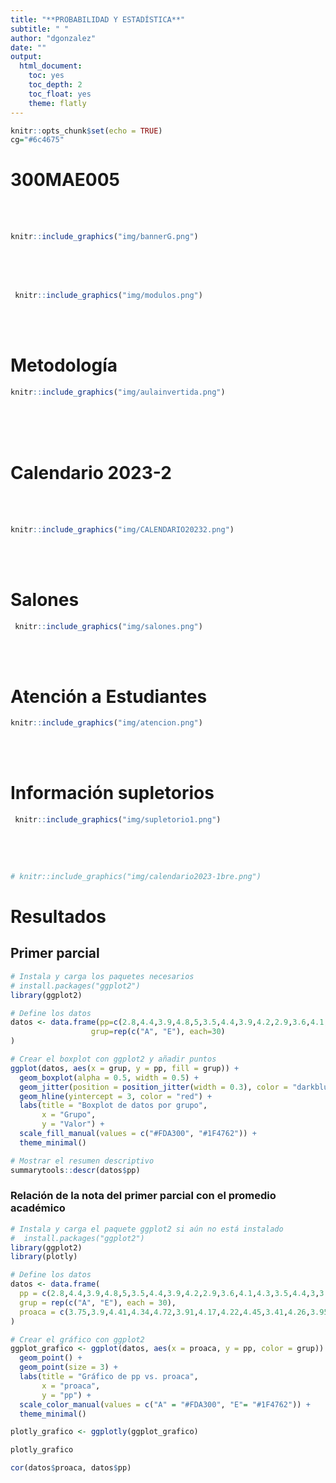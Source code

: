 ```yaml
---
title: "**PROBABILIDAD Y ESTADÍSTICA**"
subtitle: " "
author: "dgonzalez"
date: ""
output:
  html_document:
    toc: yes
    toc_depth: 2
    toc_float: yes
    theme: flatly
---
```



```r
knitr::opts_chunk$set(echo = TRUE)
cg="#6c4675"

```

# **300MAE005**

<br/><br/>



```r
knitr::include_graphics("img/bannerG.png")
```


<br/><br/><br/>


```r
 knitr::include_graphics("img/modulos.png")
```
<br/><br/>

# **Metodología**
 
```r
knitr::include_graphics("img/aulainvertida.png")
```
<br/><br/><br/>


# **Calendario 2023-2**

<br/><br/>


```r
knitr::include_graphics("img/CALENDARIO20232.png")
```

<br/><br/>



# **Salones**


<!-- |Curso     | **Grupo** | Horario       | **LUNES**  | $\hspace{1cm}$ | **MIERCOLES** | $\hspace{1cm}$ | **VIERNES** | -->
<!-- |:---------|:----------|:--------------|:-----------|:-------|:--------------|:-------|:------------| -->
<!-- |300MAE005 |  **A**    | 9:00 A 11:00  | **LG 4.6** |        | **LG-1.8**    |        | **PL-3.4**  | -->
<!-- |          |           |               |            |        |               |        |             | -->
<!-- |300MAE005 |  **E**    | 14:00 A 16:00 | **PL-3.3** |        | **LG-4.4**    |        | **LG-4.6**  | -->
<!-- |          |           |               |            |        |               |        |             | -->


```r
 knitr::include_graphics("img/salones.png")
```

<br/><br/>

# **Atención a Estudiantes**


```r
knitr::include_graphics("img/atencion.png")
```

<br/><br/>

# **Información supletorios**



```r
 knitr::include_graphics("img/supletorio1.png")
```

<br/><br/>


```r

```




```r
# knitr::include_graphics("img/calendario2023-1bre.png")
```

# Resultados 

## Primer parcial



```r
# Instala y carga los paquetes necesarios
# install.packages("ggplot2")
library(ggplot2)

# Define los datos
datos <- data.frame(pp=c(2.8,4.4,3.9,4.8,5,3.5,4.4,3.9,4.2,2.9,3.6,4.1,4.3,3.5,4.4,3,3.9,4.5,3.8,4.7,4.2,4.6,3.5,2.7,4.9,4,4,5,4.7,3,3.9,4.1,4.5,4.6,3.9,3.7,4.7,3.9,4.2,4.6,3.5,4,4.8,3,4.8,4.6,3.9,4.9,4.7,4.4,4.1,4.8,4.6,4,4.1,4,3.5,3.5,3.9,4.2),
                  grup=rep(c("A", "E"), each=30)
)

# Crear el boxplot con ggplot2 y añadir puntos
ggplot(datos, aes(x = grup, y = pp, fill = grup)) +
  geom_boxplot(alpha = 0.5, width = 0.5) +
  geom_jitter(position = position_jitter(width = 0.3), color = "darkblue", alpha = 0.5) +
  geom_hline(yintercept = 3, color = "red") +
  labs(title = "Boxplot de datos por grupo",
       x = "Grupo",
       y = "Valor") +
  scale_fill_manual(values = c("#FDA300", "#1F4762")) +
  theme_minimal()

```


```r
# Mostrar el resumen descriptivo
summarytools::descr(datos$pp)

```

### Relación de la nota del primer parcial con el promedio académico

```r
# Instala y carga el paquete ggplot2 si aún no está instalado
#  install.packages("ggplot2")
library(ggplot2)
library(plotly)

# Define los datos
datos <- data.frame(
  pp = c(2.8,4.4,3.9,4.8,5,3.5,4.4,3.9,4.2,2.9,3.6,4.1,4.3,3.5,4.4,3,3.9,4.5,3.8,4.7,4.2,4.6,3.5,2.7,4.9,4,4,5,4.7,3,3.9,4.1,4.5,4.6,3.9,3.7,4.7,3.9,4.2,4.6,3.5,4,4.8,3,4.8,4.6,3.9,4.9,4.7,4.4,4.1,4.8,4.6,4,4.1,4,3.5,3.5,3.9,4.2),
  grup = rep(c("A", "E"), each = 30),
  proaca = c(3.75,3.9,4.41,4.34,4.72,3.91,4.17,4.22,4.45,3.41,4.26,3.95,3.95,3.86,3.89,3.89,4.51,3.59,3.51,4.57,4.32,4.28,3.26,3.59,3.92,4.49,4.47,4.56,3.92,3.92,4.03,4.16,4.14,4.45,3.99,4.16,3.8,3.8,3.95,3.86,3.85,4.07,3.75,3.29,4.45,3.99,4.01,4.71,3.58,4.11,4.12,4.01,4.41,3.54,3.88,4.36,4.07,3.46,4.31,4.31)
)

# Crear el gráfico con ggplot2
ggplot_grafico <- ggplot(datos, aes(x = proaca, y = pp, color = grup)) +
  geom_point() +
  geom_point(size = 3) + 
  labs(title = "Gráfico de pp vs. proaca",
       x = "proaca",
       y = "pp") +
  scale_color_manual(values = c("A" = "#FDA300", "E"= "#1F4762")) +
  theme_minimal()

plotly_grafico <- ggplotly(ggplot_grafico)

plotly_grafico
```

```r
cor(datos$proaca, datos$pp)
```

